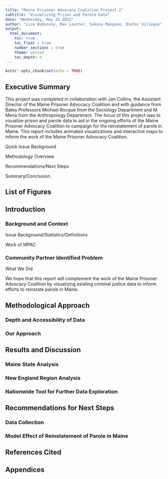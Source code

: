 ```yaml
---
title: "Maine Prisoner Advocacy Coalition Project 2"
subtitle: "Visualizing Prison and Parole Data"
date: "Wednesday, May 25 2022"
author: "Liza Dubinsky, Max Lauster, Sokona Mangane, Dieter Villegas"
output:   
  html_document:
    toc: true
    toc_float : true
    number_sections : true
    theme: united
    toc_depth: 4
---
```

 
```r
knitr::opts_chunk$set(echo = TRUE)
```
  
## Executive Summary

This project was completed in collaboration with Jan Collins, the Assistant Director of the Maine Prisoner Advocacy Coalition and with guidance from Bates Professors Michael Rocque from the Sociology Department and M. Mena from the Anthropology Department. The focus of this project was to visualize prison and parole data to aid in the ongoing efforts of the Maine Prisoner Advocacy Coalition to campaign for the reinstatement of parole in Maine. This report includes animated visualizations and interactive maps to inform the work of the Maine Prisoner Advocacy Coalition.

Quick Issue Background

Methodology Overview

Recommendations/Next Steps

Summary/Conclusion

## List of Figures

## Introduction

### Background and Context

Issue Background/Statistics/Definitions

Work of MPAC

### Community Partner Identified Problem



What We Did

We hope that this report will complement the work of the Maine Prisoner Advocacy Coalition by visualizing existing criminal justice data to inform efforts to reinstate parole in Maine.

## Methodological Approach

### Depth and Accessibility of Data

### Our Approach

## Results and Discussion

### Maine State Analysis

### New England Region Analysis

### Nationwide Tool for Further Data Exploration 

## Recommendations for Next Steps

### Data Collection 

### Model Effect of Reinstatement of Parole in Maine

## References Cited

## Appendices
